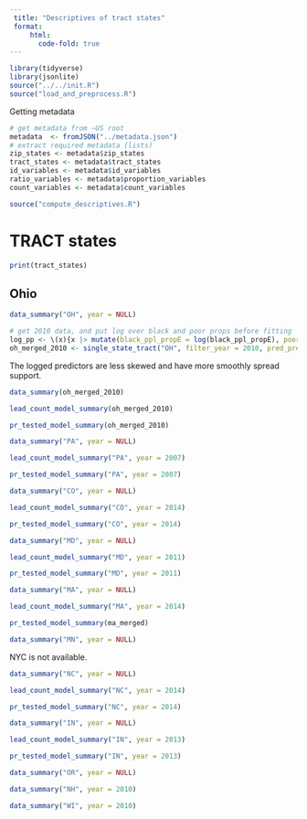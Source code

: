 ```yaml
---
 title: "Descriptives of tract states"
 format:
     html:
       code-fold: true
---
```


```r
library(tidyverse)
library(jsonlite)
source("../../init.R")
source("load_and_preprocess.R")
```

Getting metadata
```r
# get metadata from ~US root
metadata  <- fromJSON("../metadata.json")
# extract required metadata (lists)
zip_states <- metadata$zip_states
tract_states <- metadata$tract_states
id_variables <- metadata$id_variables
ratio_variables <- metadata$proportion_variables
count_variables <- metadata$count_variables
```

```r
source("compute_descriptives.R")
```

# TRACT states

```r
print(tract_states)
```

## Ohio

```r
data_summary("OH", year = NULL)
```

```r
# get 2010 data, and put log over black and poor props before fitting
log_pp <- \(x){x |> mutate(black_ppl_propE = log(black_ppl_propE), poor_fam_propE = log(poor_fam_propE))}
oh_merged_2010 <- single_state_tract("OH", filter_year = 2010, pred_preprocess_func = log_pp)
```
The logged predictors are less skewed and have more smoothly spread support.

```r
data_summary(oh_merged_2010)
```
```r
lead_count_model_summary(oh_merged_2010)
```

```r
pr_tested_model_summary(oh_merged_2010)
```

```r
data_summary("PA", year = NULL)
```
```r
lead_count_model_summary("PA", year = 2007)
```

```r
pr_tested_model_summary("PA", year = 2007)
```


```r
data_summary("CO", year = NULL)
```
```r
lead_count_model_summary("CO", year = 2014)
```
```r
pr_tested_model_summary("CO", year = 2014)
```


```r
data_summary("MD", year = NULL)
```
```r
lead_count_model_summary("MD", year = 2011)
```
```r
pr_tested_model_summary("MD", year = 2011)
```

```r
data_summary("MA", year = NULL)
```
```r
lead_count_model_summary("MA", year = 2014)
```
```r
pr_tested_model_summary(ma_merged)
```

```r
data_summary("MN", year = NULL)
```

NYC is not available.

```r
data_summary("NC", year = NULL)
```
```r
lead_count_model_summary("NC", year = 2014)
```
```r
pr_tested_model_summary("NC", year = 2014)
```

```r
data_summary("IN", year = NULL)
```
```r
lead_count_model_summary("IN", year = 2013)
```
```r
pr_tested_model_summary("IN", year = 2013)
```


```r
data_summary("OR", year = NULL)
```

```r
data_summary("NH", year = 2010)
```

```r
data_summary("WI", year = 2010)
```

